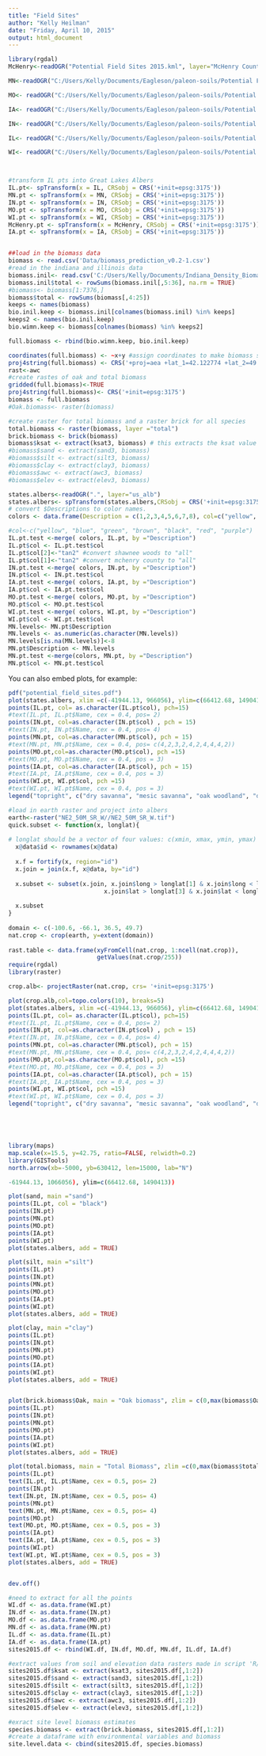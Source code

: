 ```yaml
---
title: "Field Sites"
author: "Kelly Heilman"
date: "Friday, April 10, 2015"
output: html_document
---
```




```r
library(rgdal)
McHenry<-readOGR("Potential Field Sites 2015.kml", layer="McHenry County Potential Sites")

MN<-readOGR("C:/Users/Kelly/Documents/Eagleson/paleon-soils/Potential Field Sites 2015.kml", layer="Minnesota Potential field sites", verbose = FALSE)

MO<- readOGR("C:/Users/Kelly/Documents/Eagleson/paleon-soils/Potential Field Sites 2015.kml", layer="Missouri Potential sites")

IA<- readOGR("C:/Users/Kelly/Documents/Eagleson/paleon-soils/Potential Field Sites 2015.kml", layer="Iowa Potential Sites")

IN<- readOGR("C:/Users/Kelly/Documents/Eagleson/paleon-soils/Potential Field Sites 2015.kml", layer="Indiana potential Field sits")

IL<- readOGR("C:/Users/Kelly/Documents/Eagleson/paleon-soils/Potential Field Sites 2015.kml", layer="Illinois")

WI<- readOGR("C:/Users/Kelly/Documents/Eagleson/paleon-soils/Potential Field Sites 2015.kml", layer="Pleasant Valley Conservancy")



#transform IL pts into Great Lakes Albers
IL.pt<- spTransform(x = IL, CRSobj = CRS('+init=epsg:3175'))
MN.pt <- spTransform(x = MN, CRSobj = CRS('+init=epsg:3175'))
IN.pt <- spTransform(x = IN, CRSobj = CRS('+init=epsg:3175'))
MO.pt <- spTransform(x = MO, CRSobj = CRS('+init=epsg:3175'))
WI.pt <- spTransform(x = WI, CRSobj = CRS('+init=epsg:3175'))
McHenry.pt <- spTransform(x = McHenry, CRSobj = CRS('+init=epsg:3175'))
IA.pt <- spTransform(x = IA, CRSobj = CRS('+init=epsg:3175'))


##load in the biomass data
biomass <- read.csv('Data/biomass_prediction_v0.2-1.csv')
#read in the indiana and illinois data
biomass.inil<- read.csv('C:/Users/Kelly/Documents/Indiana_Density_Biomass/Data/outputsplss_biomass_indiana_illinois_v1.csv')
biomass.inil$total <- rowSums(biomass.inil[,5:36], na.rm = TRUE)
#biomass<- biomass[1:7376,]
biomass$total <- rowSums(biomass[,4:25])
keeps <- names(biomass) 
bio.inil.keep <- biomass.inil[colnames(biomass.inil) %in% keeps]
keeps2 <- names(bio.inil.keep)
bio.wimn.keep <- biomass[colnames(biomass) %in% keeps2]

full.biomass <- rbind(bio.wimn.keep, bio.inil.keep)

coordinates(full.biomass) <- ~x+y #assign coordinates to make biomass spatial points datframe
proj4string(full.biomass) <- CRS('+proj=aea +lat_1=42.122774 +lat_2=49.01518 +lat_0=45.568977 +lon_0=-83.248627 +x_0=1000000 +y_0=1000000 +ellps=GRS80 +datum=NAD83 +units=m +no_defs')
rast<-awc
#create rastes of oak and total biomass
gridded(full.biomass)<-TRUE
proj4string(full.biomass)<- CRS('+init=epsg:3175')
biomass <- full.biomass
#Oak.biomass<- raster(biomass)

#create raster for total biomass and a raster brick for all species
total.biomass <- raster(biomass, layer ="total")
brick.biomass <- brick(biomass)
biomass$ksat <- extract(ksat3, biomass) # this extracts the ksat value for each biomass cell of the biomass dataframe
#biomass$sand <- extract(sand3, biomass) 
#biomass$silt <- extract(silt3, biomass) 
#biomass$clay <- extract(clay3, biomass) 
#biomass$awc <- extract(awc3, biomass) 
#biomass$elev <- extract(elev3, biomass) 

states.albers<-readOGR(".", layer="us_alb")
states.albers<- spTransform(states.albers,CRSobj = CRS('+init=epsg:3175'))
# convert $Descriptions to color names.
colors <- data.frame(Description = c(1,2,3,4,5,6,7,8), col=c("yellow", "blue", "green", "cyan", "black", "red", "tan2", "magenta"))

#col<-c("yellow", "blue", "green", "brown", "black", "red", "purple")
IL.pt.test <-merge( colors, IL.pt, by ="Description") 
IL.pt$col <- IL.pt.test$col
IL.pt$col[2]<-"tan2" #convert shawnee woods to "all"
IL.pt$col[1]<-"tan2" #convert mchenry county to "all"
IN.pt.test <-merge( colors, IN.pt, by ="Description") 
IN.pt$col <- IN.pt.test$col
IA.pt.test <-merge( colors, IA.pt, by ="Description") 
IA.pt$col <- IA.pt.test$col
MO.pt.test <-merge( colors, MO.pt, by ="Description") 
MO.pt$col <- MO.pt.test$col
WI.pt.test <-merge( colors, WI.pt, by ="Description") 
WI.pt$col <- WI.pt.test$col
MN.levels<- MN.pt$Description
MN.levels <- as.numeric(as.character(MN.levels))
MN.levels[is.na(MN.levels)]<-8
MN.pt$Description <- MN.levels
MN.pt.test <-merge(colors, MN.pt, by ="Description")
MN.pt$col <- MN.pt.test$col
```

You can also embed plots, for example:

```r
pdf("potential_field_sites.pdf")
plot(states.albers, xlim =c(-41944.13, 966056), ylim=c(66412.68, 1490413))
points(IL.pt, col= as.character(IL.pt$col), pch=15)
#text(IL.pt, IL.pt$Name, cex = 0.4, pos= 2)
points(IN.pt, col=as.character(IN.pt$col) , pch = 15)
#text(IN.pt, IN.pt$Name, cex = 0.4, pos= 4)
points(MN.pt, col=as.character(MN.pt$col), pch = 15)
#text(MN.pt, MN.pt$Name, cex = 0.4, pos= c(4,2,3,2,4,2,4,4,4,2))
points(MO.pt,col=as.character(MO.pt$col), pch =15)
#text(MO.pt, MO.pt$Name, cex = 0.4, pos = 3)
points(IA.pt, col=as.character(IA.pt$col), pch = 15)
#text(IA.pt, IA.pt$Name, cex = 0.4, pos = 3)
points(WI.pt, WI.pt$col, pch =15)
#text(WI.pt, WI.pt$Name, cex = 0.4, pos = 3)
legend("topright", c("dry savanna", "mesic savanna", "oak woodland", "dry sav. & mesic sav.", "dry sav. & woodlands","mesic sav. & woodlands", "all three", "prairie only" ),col=c("yellow", "blue", "green", "cyan", "black", "red", "tan2", "magenta"), pch=15)

#load in earth raster and project into albers
earth<-raster("NE2_50M_SR_W//NE2_50M_SR_W.tif")
quick.subset <- function(x, longlat){
 
# longlat should be a vector of four values: c(xmin, xmax, ymin, ymax)
  x@data$id <- rownames(x@data)
 
  x.f = fortify(x, region="id")
  x.join = join(x.f, x@data, by="id")
 
  x.subset <- subset(x.join, x.join$long > longlat[1] & x.join$long < longlat[2] &
                           x.join$lat > longlat[3] & x.join$lat < longlat[4])
 
  x.subset
}
 
domain <- c(-100.6, -66.1, 36.5, 49.7)
nat.crop <- crop(earth, y=extent(domain))
 
rast.table <- data.frame(xyFromCell(nat.crop, 1:ncell(nat.crop)),
                         getValues(nat.crop/255))
require(rgdal)
library(raster)

crop.alb<- projectRaster(nat.crop, crs= '+init=epsg:3175')

plot(crop.alb,col=topo.colors(10), breaks=5)
plot(states.albers, xlim =c(-41944.13, 966056), ylim=c(66412.68, 1490413))
points(IL.pt, col= as.character(IL.pt$col), pch=15)
#text(IL.pt, IL.pt$Name, cex = 0.4, pos= 2)
points(IN.pt, col=as.character(IN.pt$col) , pch = 15)
#text(IN.pt, IN.pt$Name, cex = 0.4, pos= 4)
points(MN.pt, col=as.character(MN.pt$col), pch = 15)
#text(MN.pt, MN.pt$Name, cex = 0.4, pos= c(4,2,3,2,4,2,4,4,4,2))
points(MO.pt,col=as.character(MO.pt$col), pch =15)
#text(MO.pt, MO.pt$Name, cex = 0.4, pos = 3)
points(IA.pt, col=as.character(IA.pt$col), pch = 15)
#text(IA.pt, IA.pt$Name, cex = 0.4, pos = 3)
points(WI.pt, WI.pt$col, pch =15)
#text(WI.pt, WI.pt$Name, cex = 0.4, pos = 3)
legend("topright", c("dry savanna", "mesic savanna", "oak woodland", "dry sav. & mesic sav.", "dry sav. & woodlands","mesic sav. & woodlands", "all three", "prairie only" ),col=c("yellow", "blue", "green", "cyan", "black", "red", "tan2", "magenta"), pch=15)





library(maps)
map.scale(x=15.5, y=42.75, ratio=FALSE, relwidth=0.2)
library(GISTools)
north.arrow(xb=-5000, yb=630412, len=15000, lab="N")

-61944.13, 1066056), ylim=c(66412.68, 1490413))

plot(sand, main ="sand")
points(IL.pt, col = "black")
points(IN.pt)
points(MN.pt)
points(MO.pt)
points(IA.pt)
points(WI.pt)
plot(states.albers, add = TRUE)

plot(silt, main ="silt")
points(IL.pt)
points(IN.pt)
points(MN.pt)
points(MO.pt)
points(IA.pt)
points(WI.pt)
plot(states.albers, add = TRUE)

plot(clay, main ="clay")
points(IL.pt)
points(IN.pt)
points(MN.pt)
points(MO.pt)
points(IA.pt)
points(WI.pt)
plot(states.albers, add = TRUE)


plot(brick.biomass$Oak, main = "Oak biomass", zlim = c(0,max(biomass$Oak)))
points(IL.pt)
points(IN.pt)
points(MN.pt)
points(MO.pt)
points(IA.pt)
points(WI.pt)
plot(states.albers, add = TRUE)

plot(total.biomass, main = "Total Biomass", zlim =c(0,max(biomass$total)))
points(IL.pt)
text(IL.pt, IL.pt$Name, cex = 0.5, pos= 2)
points(IN.pt)
text(IN.pt, IN.pt$Name, cex = 0.5, pos= 4)
points(MN.pt)
text(MN.pt, MN.pt$Name, cex = 0.5, pos= 4)
points(MO.pt)
text(MO.pt, MO.pt$Name, cex = 0.5, pos = 3)
points(IA.pt)
text(IA.pt, IA.pt$Name, cex = 0.5, pos = 3)
points(WI.pt)
text(WI.pt, WI.pt$Name, cex = 0.5, pos = 3)
plot(states.albers, add = TRUE)


dev.off()

```

```r
#need to extract for all the points
WI.df <- as.data.frame(WI.pt)
IN.df <- as.data.frame(IN.pt)
MO.df <- as.data.frame(MO.pt)
MN.df <- as.data.frame(MN.pt)
IL.df <- as.data.frame(IL.pt)
IA.df <- as.data.frame(IA.pt)
sites2015.df <- rbind(WI.df, IN.df, MO.df, MN.df, IL.df, IA.df)

#extract values from soil and elevation data rasters made in script 'R/surgo_soil_data_processing.R'
sites2015.df$ksat <- extract(ksat3, sites2015.df[,1:2])
sites2015.df$sand <- extract(sand3, sites2015.df[,1:2])
sites2015.df$silt <- extract(silt3, sites2015.df[,1:2])
sites2015.df$clay <- extract(clay3, sites2015.df[,1:2])
sites2015.df$awc <- extract(awc3, sites2015.df[,1:2])
sites2015.df$elev <- extract(elev3, sites2015.df[,1:2])

#exract site level biomass estimates
species.biomass <- extract(brick.biomass, sites2015.df[,1:2])
#create a dataframe with environmental variables and biomass
site.level.data <- cbind(sites2015.df, species.biomass)



```

